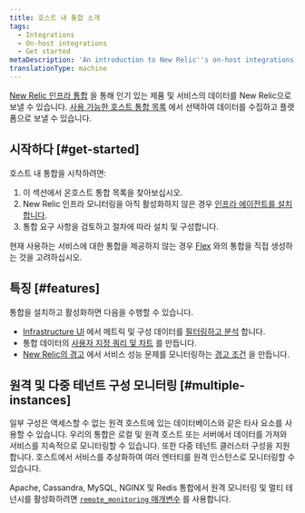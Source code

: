 ```yaml
---
title: 호스트 내 통합 소개
tags:
  - Integrations
  - On-host integrations
  - Get started
metaDescription: 'An introduction to New Relic''s on-host integrations, which instrument core infrastructure services so you can analyze the data in New Relic.'
translationType: machine
---
```


[New Relic 인프라 통합](/docs/infrastructure/integrations-getting-started/getting-started/introduction-infrastructure-integrations) 을 통해 인기 있는 제품 및 서비스의 데이터를 New Relic으로 보낼 수 있습니다. [사용 가능한 호스트 통합 목록](https://newrelic.com/instant-observability/?category=infrastructure-and-os) 에서 선택하여 데이터를 수집하고 플랫폼으로 보낼 수 있습니다.

## 시작하다 [#get-started]

호스트 내 통합을 시작하려면:

1. 이 섹션에서 온호스트 통합 목록을 찾아보십시오.
2. New Relic 인프라 모니터링을 아직 활성화하지 않은 경우 [인프라 에이전트를 설치합니다](/docs/infrastructure/install-infrastructure-agent/get-started/install-infrastructure-agent-new-relic).
3. 통합 요구 사항을 검토하고 절차에 따라 설치 및 구성합니다.

현재 사용하는 서비스에 대한 통합을 제공하지 않는 경우 [Flex](/docs/integrations/host-integrations/host-integrations-list/flex-integration-tool-build-your-own-integration) 와의 통합을 직접 생성하는 것을 고려하십시오.

## 특징 [#features]

통합을 설치하고 활성화하면 다음을 수행할 수 있습니다.

* [Infrastructure UI](/docs/infrastructure/new-relic-infrastructure/getting-started/introduction-new-relic-infrastructure) 에서 메트릭 및 구성 데이터를 [필터링하고 분석](/docs/infrastructure/integrations/find-use-infrastructure-integration-data) 합니다.
* 통합 데이터의 [사용자 지정 쿼리 및 차트](/docs/using-new-relic/data/understand-data/query-new-relic-data) 를 만듭니다.
* [New Relic의 경고](/docs/infrastructure/new-relic-infrastructure/infrastructure-alert-conditions/infrastructure-alerts-add-edit-or-view-host-alert-information#integration) 에서 서비스 성능 문제를 모니터링하는 [경고 조건](/docs/alerts/new-relic-alerts/getting-started/alerts-glossary#alert-condition) 을 만듭니다.

## 원격 및 다중 테넌트 구성 모니터링 [#multiple-instances]

일부 구성은 액세스할 수 없는 원격 호스트에 있는 데이터베이스와 같은 타사 요소를 사용할 수 있습니다. 우리의 통합은 로컬 및 원격 호스트 또는 서버에서 데이터를 가져와 서비스를 지속적으로 모니터링할 수 있습니다. 또한 다중 테넌트 클러스터 구성을 지원합니다. 호스트에서 서비스를 추상화하여 여러 엔터티를 원격 인스턴스로 모니터링할 수 있습니다.

Apache, Cassandra, MySQL, NGINX 및 Redis 통합에서 원격 모니터링 및 멀티 테넌시를 활성화하려면 [`remote_monitoring` 매개변수](/docs/infrastructure/host-integrations/understand-use-data/remote-monitoring-host-integrations/) 를 사용합니다.
